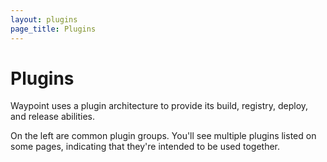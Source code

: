 ```yaml
---
layout: plugins
page_title: Plugins
---
```


# Plugins

Waypoint uses a plugin architecture to provide its build, registry, deploy, and release abilities.

On the left are common plugin groups. You'll see multiple plugins listed on some pages, indicating
that they're intended to be used together.
